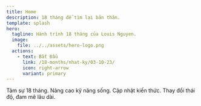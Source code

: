 ```yaml
---
title: Home
description: 18 tháng để tìm lại bản thân.
template: splash
hero:
  tagline: Hành trình 18 tháng của Louis Nguyen.
  image:
    file: ../../assets/hero-logo.png
  actions:
    - text: Bắt Đầu
      link: /18-months/nhat-ky/03-10-23/
      icon: right-arrow
      variant: primary
---
```



<CardGrid stagger>
  <Card title="18 Months" icon="pencil">
    Tâm sự 18 tháng.
  </Card>
  <Card title="Kỹ Năng" icon="document">
    Nâng cao kỹ năng sống.
  </Card>
  <Card title="Kiến Thức" icon="open-book">
    Cập nhật kiến thức.
  </Card>
  <Card title="Thái Độ" icon="translate">
    Thay đổi thái độ, đam mê lâu dài.
  </Card>
</CardGrid>
